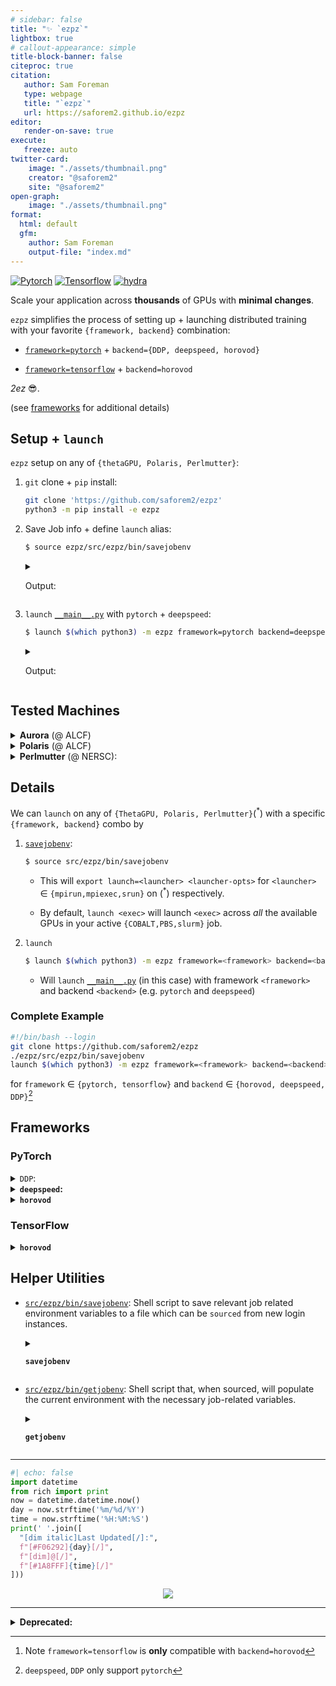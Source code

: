 ```yaml
---
# sidebar: false
title: "✨ `ezpz`"
lightbox: true
# callout-appearance: simple
title-block-banner: false
citeproc: true
citation:
   author: Sam Foreman
   type: webpage
   title: "`ezpz`"
   url: https://saforem2.github.io/ezpz
editor:
   render-on-save: true
execute:
   freeze: auto
twitter-card:
    image: "./assets/thumbnail.png"
    creator: "@saforem2"
    site: "@saforem2"
open-graph:
    image: "./assets/thumbnail.png"
format:
  html: default
  gfm:
    author: Sam Foreman
    output-file: "index.md"
---
```


[![Pytorch](https://img.shields.io/badge/PyTorch-ee4c2c?logo=pytorch&logoColor=white)](#pytorch) [![Tensorflow](https://img.shields.io/badge/TensorFlow-%23FF6F00.svg?&logo=TensorFlow&logoColor=white)](#tensorflow) [![hydra](https://img.shields.io/badge/Config-Hydra-89b8cd)](https://hydra.cc)

<!--
> [!NOTE]
> This library is **very much** still a WIP.  
> Any ideas / issues / suggestions for improving things would be greatly appreciated.
-->


::: {.callout-important title='[Important]{style="color: var(--ansi-red);"}' collapse="false" style="text-align: left!important; width:100%; border: 1px solid var(--my-blue)!important; border-color: var(--dim-text)!important; background-color: var(--bg-transparent); opacity:100%; border-left: 2px solid var(--ansi-red)!important; border-radius: 0pt!important;"}

Scale your application across **thousands** of GPUs with **minimal changes**.

`ezpz` simplifies the process of setting up +
launching distributed training
with your favorite `{framework, backend}` combination:

- [`framework=pytorch`](#pytorch) + `backend={DDP, deepspeed, horovod}`

- [`framework=tensorflow`](#tensorflow) + `backend=horovod`

_2ez_ 😎. <br>

(see [frameworks](#frameworks) for additional details)

:::

## Setup + `launch`

`ezpz` setup on any of `{thetaGPU, Polaris, Perlmutter}`:

1. `git` clone + `pip` install:

    ```bash
    git clone 'https://github.com/saforem2/ezpz'
    python3 -m pip install -e ezpz
    ```

1. Save Job info + define `launch` alias:

    ```bash
    $ source ezpz/src/ezpz/bin/savejobenv
    ```

    <details closed><summary>Output:</summary>

    ```bash
    ┌──────────────────────────────────────────────────────────────────
    │ [Hosts]:
    │     • x4415c6s5b0n0, x4415c6s6b0n0, x4415c6s7b0n0, x4415c7s0b0n0
    └──────────────────────────────────────────────────────────────────
    ┌──────────────────────────────────────────────────────────────────
    │ [DIST INFO]:
    │     • Loading job env from: /home/foremans/.pbsenv
    │     • HOSTFILE: /var/spool/pbs/aux/297306.aurora-pbs-0001.hostmgmt.cm.aurora.alcf.anl.gov
    │     • NHOSTS: 4
    │     • NGPU_PER_HOST: 12
    │     • NGPUS (NHOSTS x NGPU_PER_HOST): 48
    │     • DIST_LAUNCH: mpiexec --verbose --envall -n 48 -ppn 12 --hostfile /var/spool/pbs/aux/297306.aurora-pbs-0001.hostmgmt.cm.aurora.alcf.anl.gov
    │     • Defining alias: launch: aliased to mpiexec --verbose --envall -n 48 -ppn 12 --hostfile /var/spool/pbs/aux/297306.aurora-pbs-0001.hostmgmt.cm.aurora.alcf.anl.gov
    └──────────────────────────────────────────────────────────────────
    ```

    </details>

1. `launch` [`__main__.py`](./src/ezpz/__main__.py) with `pytorch` + `deepspeed`:

    ```bash
    $ launch $(which python3) -m ezpz framework=pytorch backend=deepspeed
    ```

    <details closed><summary>Output:</summary>

    ```bash
    $ launch python3 -m ezpz framework=pytorch backend=DDP
    [2023-12-19 13:33:24][INFO][dist.py:292] - Using device='xpu'
    [2023-12-19 13:33:24][INFO][dist.py:292] - Using device='xpu'
    [2023-12-19 13:33:24][INFO][dist.py:292] - Using device='xpu'
    [2023-12-19 13:33:24][INFO][dist.py:292] - Using device='xpu'
    [2023-12-19 13:33:24][INFO][dist.py:292] - Using device='xpu'
    [2023-12-19 13:33:24][INFO][dist.py:292] - Using device='xpu'
    [2023-12-19 13:33:24][INFO][dist.py:292] - Using device='xpu'
    [2023-12-19 13:33:24][INFO][dist.py:292] - Using device='xpu'
    [2023-12-19 13:33:24][INFO][dist.py:292] - Using device='xpu'
    [2023-12-19 13:33:24][INFO][dist.py:292] - Using device='xpu'
    [2023-12-19 13:33:24][INFO][dist.py:292] - Using device='xpu'
    [2023-12-19 13:33:24][INFO][dist.py:292] - Using device='xpu'
    [2023-12-19 13:33:24][INFO][dist.py:292] - Using device='xpu'
    [2023-12-19 13:33:24][INFO][dist.py:292] - Using device='xpu'
    [2023-12-19 13:33:25][INFO][dist.py:292] - Using device='xpu'
    [2023-12-19 13:33:25][INFO][dist.py:292] - Using device='xpu'
    [2023-12-19 13:33:25][INFO][dist.py:292] - Using device='xpu'
    [2023-12-19 13:33:25][INFO][dist.py:292] - Using device='xpu'
    [2023-12-19 13:33:25][INFO][dist.py:292] - Using device='xpu'
    [2023-12-19 13:33:25][INFO][dist.py:292] - Using device='xpu'
    [2023-12-19 13:33:25][INFO][dist.py:292] - Using device='xpu'
    [2023-12-19 13:33:25][INFO][dist.py:292] - Using device='xpu'
    [2023-12-19 13:33:25][INFO][dist.py:292] - Using device='xpu'
    [2023-12-19 13:33:25][INFO][dist.py:292] - Using device='xpu'
    [2023-12-19 13:33:25][INFO][dist.py:292] - Using device='xpu'
    [2023-12-19 13:33:25][INFO][dist.py:292] - Using device='xpu'
    [2023-12-19 13:33:25][INFO][dist.py:292] - Using device='xpu'
    [2023-12-19 13:33:25][INFO][dist.py:292] - Using device='xpu'
    [2023-12-19 13:33:25][INFO][dist.py:292] - Using device='xpu'
    [2023-12-19 13:33:25][INFO][dist.py:292] - Using device='xpu'
    [2023-12-19 13:33:25][INFO][dist.py:292] - Using device='xpu'
    [2023-12-19 13:33:25][INFO][dist.py:292] - Using device='xpu'
    [2023-12-19 13:33:25][INFO][dist.py:292] - Using device='xpu'
    [2023-12-19 13:33:26][INFO][dist.py:292] - Using device='xpu'
    [2023-12-19 13:33:26][INFO][dist.py:292] - Using device='xpu'
    [2023-12-19 13:33:26][INFO][dist.py:243] - Using DDP for distributed training
    [2023-12-19 13:33:26][WARNING][dist.py:104] - Using backend='ccl'
    [2023-12-19 13:33:26][WARNING][dist.py:104] - Using backend='ccl'
    [2023-12-19 13:33:26][WARNING][dist.py:104] - Using backend='ccl'
    [2023-12-19 13:33:26][WARNING][dist.py:104] - Using backend='ccl'
    [2023-12-19 13:33:26][WARNING][dist.py:104] - Using backend='ccl'
    [2023-12-19 13:33:26][WARNING][dist.py:104] - Using backend='ccl'
    [2023-12-19 13:33:26][WARNING][dist.py:104] - Using backend='ccl'
    [2023-12-19 13:33:26][WARNING][dist.py:104] - Using backend='ccl'
    [2023-12-19 13:33:26][WARNING][dist.py:104] - Using backend='ccl'
    [2023-12-19 13:33:26][WARNING][dist.py:104] - Using backend='ccl'
    [2023-12-19 13:33:26][WARNING][dist.py:104] - Using backend='ccl'
    [2023-12-19 13:33:26][WARNING][dist.py:104] - Using backend='ccl'
    [2023-12-19 13:33:26][WARNING][dist.py:104] - Using backend='ccl'
    [2023-12-19 13:33:26][WARNING][dist.py:104] - Using backend='ccl'
    [2023-12-19 13:33:26][WARNING][dist.py:104] - Using backend='ccl'
    [2023-12-19 13:33:26][WARNING][dist.py:104] - Using backend='ccl'
    [2023-12-19 13:33:26][WARNING][dist.py:104] - Using backend='ccl'
    [2023-12-19 13:33:26][WARNING][dist.py:104] - Using backend='ccl'
    [2023-12-19 13:33:26][WARNING][dist.py:104] - Using backend='ccl'
    [2023-12-19 13:33:26][WARNING][dist.py:104] - Using backend='ccl'
    [2023-12-19 13:33:26][WARNING][dist.py:104] - Using backend='ccl'
    [2023-12-19 13:33:26][WARNING][dist.py:104] - Using backend='ccl'
    [2023-12-19 13:33:26][WARNING][dist.py:104] - Using backend='ccl'
    [2023-12-19 13:33:26][WARNING][dist.py:104] - Using backend='ccl'
    [2023-12-19 13:33:27][INFO][dist.py:292] - Using device='xpu'
    [2023-12-19 13:33:27][WARNING][dist.py:104] - Using backend='ccl'
    [2023-12-19 13:33:27][WARNING][dist.py:104] - Using backend='ccl'
    [2023-12-19 13:33:27][WARNING][dist.py:104] - Using backend='ccl'
    [2023-12-19 13:33:27][WARNING][dist.py:104] - Using backend='ccl'
    [2023-12-19 13:33:27][WARNING][dist.py:104] - Using backend='ccl'
    [2023-12-19 13:33:27][WARNING][dist.py:104] - Using backend='ccl'
    [2023-12-19 13:33:27][WARNING][dist.py:104] - Using backend='ccl'
    [2023-12-19 13:33:27][WARNING][dist.py:104] - Using backend='ccl'
    [2023-12-19 13:33:27][WARNING][dist.py:104] - Using backend='ccl'
    [2023-12-19 13:33:27][WARNING][dist.py:104] - Using backend='ccl'
    [2023-12-19 13:33:27][WARNING][dist.py:104] - Using backend='ccl'
    [2023-12-19 13:33:27][WARNING][dist.py:104] - Using backend='ccl'
    [2023-12-19 13:33:28][INFO][dist.py:292] - Using device='xpu'
    [2023-12-19 13:33:28][INFO][dist.py:292] - Using device='xpu'
    [2023-12-19 13:33:29][INFO][dist.py:292] - Using device='xpu'
    [2023-12-19 13:33:29][INFO][dist.py:292] - Using device='xpu'
    [2023-12-19 13:33:29][INFO][dist.py:292] - Using device='xpu'
    [2023-12-19 13:33:30][INFO][dist.py:292] - Using device='xpu'
    [2023-12-19 13:33:30][INFO][dist.py:292] - Using device='xpu'
    [2023-12-19 13:33:30][INFO][dist.py:292] - Using device='xpu'
    [2023-12-19 13:33:30][INFO][dist.py:292] - Using device='xpu'
    [2023-12-19 13:33:30][INFO][dist.py:292] - Using device='xpu'
    [2023-12-19 13:33:30][INFO][dist.py:292] - Using device='xpu'
    [2023-12-19 13:33:34][INFO][dist.py:292] - Using device='xpu'
    [2023-12-19 13:33:35][WARNING][dist.py:104] - Using backend='ccl'
    [2023-12-19 13:33:35][WARNING][dist.py:104] - Using backend='ccl'
    [2023-12-19 13:33:35][WARNING][dist.py:104] - Using backend='ccl'
    [2023-12-19 13:33:35][WARNING][dist.py:104] - Using backend='ccl'
    [2023-12-19 13:33:35][WARNING][dist.py:104] - Using backend='ccl'
    [2023-12-19 13:33:35][WARNING][dist.py:104] - Using backend='ccl'
    [2023-12-19 13:33:35][WARNING][dist.py:104] - Using backend='ccl'
    [2023-12-19 13:33:35][WARNING][dist.py:104] - Using backend='ccl'
    [2023-12-19 13:33:35][WARNING][dist.py:104] - Using backend='ccl'
    [2023-12-19 13:33:35][WARNING][dist.py:104] - Using backend='ccl'
    [2023-12-19 13:33:35][WARNING][dist.py:104] - Using backend='ccl'
    [2023-12-19 13:33:35][WARNING][dist.py:104] - Using backend='ccl'
    [2023-12-19 13:33:35][INFO][dist.py:307] - RANK: 1 / 47
    [2023-12-19 13:33:35][INFO][dist.py:307] - RANK: 2 / 47
    [2023-12-19 13:33:35][INFO][dist.py:307] - RANK: 3 / 47
    [2023-12-19 13:33:35][INFO][dist.py:307] - RANK: 4 / 47
    [2023-12-19 13:33:35][INFO][dist.py:307] - RANK: 0 / 47
    [2023-12-19 13:33:35][INFO][dist.py:307] - RANK: 5 / 47
    [2023-12-19 13:33:35][INFO][__main__.py:49] - {
        "_target_": "ezpz.configs.TrainConfig",
        "framework": "pytorch",
        "backend": "DDP",
        "ds_config_path": null,
        "port": null,
        "seed": null,
        "use_wandb": true,
        "wandb_project_name": null,
        "precision": null,
        "ngpus": null
    }
    [2023-12-19 13:33:35][INFO][dist.py:307] - RANK: 9 / 47
    [2023-12-19 13:33:35][INFO][dist.py:307] - RANK: 10 / 47
    [2023-12-19 13:33:35][INFO][dist.py:307] - RANK: 11 / 47
    [2023-12-19 13:33:35][INFO][dist.py:307] - RANK: 7 / 47
    [2023-12-19 13:33:35][INFO][dist.py:307] - RANK: 8 / 47
    [2023-12-19 13:33:35][INFO][dist.py:307] - RANK: 6 / 47
    [2023-12-19 13:33:35][INFO][dist.py:307] - RANK: 12 / 47
    [2023-12-19 13:33:35][INFO][dist.py:307] - RANK: 13 / 47
    [2023-12-19 13:33:35][INFO][dist.py:307] - RANK: 14 / 47
    [2023-12-19 13:33:35][INFO][dist.py:307] - RANK: 15 / 47
    [2023-12-19 13:33:35][INFO][dist.py:307] - RANK: 18 / 47
    [2023-12-19 13:33:35][INFO][dist.py:307] - RANK: 19 / 47
    [2023-12-19 13:33:35][INFO][dist.py:307] - RANK: 20 / 47
    [2023-12-19 13:33:35][INFO][dist.py:307] - RANK: 21 / 47
    [2023-12-19 13:33:35][INFO][dist.py:307] - RANK: 22 / 47
    [2023-12-19 13:33:35][INFO][dist.py:307] - RANK: 23 / 47
    [2023-12-19 13:33:35][INFO][dist.py:307] - RANK: 24 / 47
    [2023-12-19 13:33:35][INFO][dist.py:307] - RANK: 25 / 47
    [2023-12-19 13:33:35][INFO][dist.py:307] - RANK: 26 / 47
    [2023-12-19 13:33:35][INFO][dist.py:307] - RANK: 27 / 47
    [2023-12-19 13:33:35][INFO][dist.py:307] - RANK: 30 / 47
    [2023-12-19 13:33:35][INFO][dist.py:307] - RANK: 16 / 47
    [2023-12-19 13:33:35][INFO][dist.py:307] - RANK: 17 / 47
    [2023-12-19 13:33:35][INFO][dist.py:307] - RANK: 28 / 47
    [2023-12-19 13:33:35][INFO][dist.py:307] - RANK: 32 / 47
    [2023-12-19 13:33:35][INFO][dist.py:307] - RANK: 33 / 47
    [2023-12-19 13:33:35][INFO][dist.py:307] - RANK: 36 / 47
    [2023-12-19 13:33:35][INFO][dist.py:307] - RANK: 37 / 47
    [2023-12-19 13:33:35][INFO][dist.py:307] - RANK: 38 / 47
    [2023-12-19 13:33:35][INFO][dist.py:307] - RANK: 39 / 47
    [2023-12-19 13:33:35][INFO][dist.py:307] - RANK: 43 / 47
    [2023-12-19 13:33:35][INFO][dist.py:307] - RANK: 46 / 47
    [2023-12-19 13:33:35][INFO][dist.py:307] - RANK: 29 / 47
    [2023-12-19 13:33:35][INFO][dist.py:307] - RANK: 47 / 47
    [2023-12-19 13:33:35][INFO][dist.py:307] - RANK: 31 / 47
    [2023-12-19 13:33:35][INFO][dist.py:307] - RANK: 34 / 47
    [2023-12-19 13:33:35][INFO][dist.py:307] - RANK: 35 / 47
    [2023-12-19 13:33:35][INFO][dist.py:307] - RANK: 42 / 47
    [2023-12-19 13:33:35][INFO][dist.py:307] - RANK: 41 / 47
    [2023-12-19 13:33:35][INFO][dist.py:307] - RANK: 44 / 47
    [2023-12-19 13:33:35][INFO][dist.py:307] - RANK: 45 / 47
    [2023-12-19 13:33:35][INFO][dist.py:307] - RANK: 40 / 47
    [2023-12-19 13:33:47][INFO][dist.py:415] - Setting up wandb from rank: 0
    [2023-12-19 13:33:47][INFO][dist.py:416] - Using: WB PROJECT: ezpz
    [2023-12-19 13:33:58][INFO][dist.py:448] - W&B RUN: [flowing-wood-8](https://wandb.ai/l2hmc-qcd/ezpz/runs/uya29gm5)
    [2023-12-19 13:33:58][INFO][dist.py:490] - Running on x4415c6s5b0n0.hostmgmt2415.cm.aurora.alcf.anl.gov
    [2023-12-19 13:33:58][INFO][dist.py:506] - Reading hosts from /var/spool/pbs/aux/297306.aurora-pbs-0001.hostmgmt.cm.aurora.alcf.anl.gov
    [2023-12-19 13:33:58][INFO][__main__.py:57] - Output dir: /lus/gecko/projects/Aurora_deployment/foremans/projects/saforem2/ezpz/src/ezpz/outputs/runs/pytorch/DDP/2023-12-19/13-33-17
    [2023-12-19 13:33:58][CRITICAL][dist.py:519] - 🚀 flowing-wood-8
    [2023-12-19 13:33:58][CRITICAL][dist.py:520] - 🔗 https://wandb.ai/l2hmc-qcd/ezpz/runs/uya29gm5
    [2023-12-19 13:33:58][CRITICAL][dist.py:521] - 📂/: /lus/gecko/projects/Aurora_deployment/foremans/projects/saforem2/ezpz/src/ezpz/outputs/runs/pytorch/DDP/2023-12-19/13-33-17/wandb/run-20231219_133354-uya29gm5/files
    [2023-12-19 13:33:58][INFO][dist.py:563] - Adding /lus/gecko/projects/Aurora_deployment/foremans/projects/saforem2/ezpz/src/ezpz/ezpz-pt-DDP-xpu.log to W&B artifact...
    [2023-12-19 13:33:58][INFO][dist.py:563] - Adding /lus/gecko/projects/Aurora_deployment/foremans/projects/saforem2/ezpz/src/ezpz/outputs/runs/pytorch/DDP/2023-12-19/13-33-17/__main__.log to W&B artifact...
    [2023-12-19 13:33:58][INFO][dist.py:563] - Adding /lus/gecko/projects/Aurora_deployment/foremans/projects/saforem2/ezpz/src/ezpz/outputs/runs/pytorch/DDP/2023-12-19/13-33-17/main_debug.log to W&B artifact...
    [2023-12-19 13:33:58][INFO][dist.py:563] - Adding /lus/gecko/projects/Aurora_deployment/foremans/projects/saforem2/ezpz/src/ezpz/outputs/runs/pytorch/DDP/2023-12-19/13-33-16/__main__.log to W&B artifact...
    ```
    </details>

</details>


## Tested Machines

<details closed><summary><b>Aurora</b> (@ ALCF)</summary>

<!--#### Aurora (@ ALCF)-->

```bash
# launch job
$ qsub -q EarlyAppAccess -A Aurora_Deployment -l walltime=2:00:00 -l select=4 -I

# load frameworks
$ module use -a /soft/modulefiles ; module --ignore_cache load frameworks
$ module load frameworks/.2023.12.15.001

# install `ezpz`
$ git clone https://github.com/saforem2/ezpz
$ cd ezpz
$ mkdir -p venvs/aurora/2023.12.15.001
$ python3 -m venv venvs/aurora/2023.12.15.001 --system-site-packages
$ source venvs/aurora/2023.12.15.001/bin/activate
$ python3 -m pip install -e .

# print job info and define `launch` alias
$ source ezpz/src/ezpz/bin/savejobenv
┌──────────────────────────────────────────────────────────────────
│ [Hosts]:
│     • x4415c6s5b0n0.hostmgmt2415.cm.aurora.alcf.anl.gov
x4415c6s6b0n0.hostmgmt2415.cm.aurora.alcf.anl.gov
x4415c6s7b0n0.hostmgmt2415.cm.aurora.alcf.anl.gov
x4415c7s0b0n0.hostmgmt2415.cm.aurora.alcf.anl.gov
└──────────────────────────────────────────────────────────────────
┌──────────────────────────────────────────────────────────────────
│ [DIST INFO]:
│     • Loading job env from: /home/foremans/.pbsenv
│     • HOSTFILE: /var/spool/pbs/aux/297306.aurora-pbs-0001.hostmgmt.cm.aurora.alcf.anl.gov
│     • NHOSTS: 4
│     • NGPU_PER_HOST: 12
│     • NGPUS (NHOSTS x NGPU_PER_HOST): 48
│     • DIST_LAUNCH: mpiexec --verbose --envall -n 48 -ppn 12 --hostfile /var/spool/pbs/aux/297306.aurora-pbs-0001.hostmgmt.cm.aurora.alcf.anl.gov
│     • Defining alias: launch: aliased to mpiexec --verbose --envall -n 48 -ppn 12 --hostfile /var/spool/pbs/aux/297306.aurora-pbs-0001.hostmgmt.cm.aurora.alcf.anl.gov
└──────────────────────────────────────────────────────────────────
```

</details>

<details closed><summary><b>Polaris</b> (@ ALCF)</summary>

```bash
# Most recent `conda` versions as of 10-17-2023
if [[ $(hostname) == x3* ]]; then
    export MACHINE="polaris"
    export CONDA_DATE="2023-10-04"
elif [[ $(hostname) == theta* ]]; then
    export MACHINE="thetaGPU"
    export CONDA_DATE="2023-01-11"
else
    echo "Unknown hostname $(hostname)"
fi
module load "conda/${CONDA_DATE}" ; conda activate base
# Clone saforem2/ezpz and navigate into it
git clone https://github.com/saforem2/ezpz
cd ezpz
# Make a new venv for this project,
# in the project root: ./venvs/$MACHINE/$CONDA_DATE
VENV_DIR="venvs/${MACHINE}/${CONDA_DATE}"
python3 -m venv "${VENV_DIR}" --system-site-packages
source "venvs/${MACHINE}/${CONDA_DATE}/bin/activate"
# install `ezpz` into this `venv`
python3 -m pip install -e .
# to launch simple training example
# (launches `src/ezpz/__main__.py`)
cd src/ezpz
./bin/train.sh framework=pytorch backend=DDP
```

</details>

<details closed><summary><b>Perlmutter</b> (@ NERSC):</summary>

```bash
# request slurm allocation with `salloc`
$ NODES=2 ; HRS=2 ; salloc --nodes $NODES --qos preempt --time $HRS:00:00 -C 'gpu&hbm80g' --gpus=$(( 4 * NODES )) -A <proj>_g
# load `pytorch/2.0.1` module
$ module load libfabric cudatoolkit pytorch/2.0.1
# Clone saforem2/ezpz and navigate into it
$ git clone https://github.com/saforem2/ezpz
$ cd ezpz
# update pip and install `ezpz`
$ python3 -m pip install --upgrade pip setuptools wheel
$ python3 -m pip install -e .
$ cd src/ezpz
$ ./bin/train.sh framework=pytorch backend=DDP
```

where `framework` $\in$ `{pytorch, tensorflow}`, and `backend` $\in$ `{DDP, deepspeed,
horovod}`[^tf-hvd]  


</details>

[^tf-hvd]: Note `framework=tensorflow` is **only** compatible with `backend=horovod`

## Details


We can `launch` on any of `{ThetaGPU, Polaris, Perlmutter}`$\left(^{\ast}\right)$ 
with a specific `{framework, backend}` combo by

1. [`savejobenv`](./src/ezpz/bin/savejobenv):

    ```bash
    $ source src/ezpz/bin/savejobenv
    ```

    - This will `export launch=<launcher> <launcher-opts>`
      for `<launcher>` $\in$ `{mpirun,mpiexec,srun}`
      on $(^{\ast})$ respectively.

    - By default, `launch <exec>` will launch `<exec>` across
      _all_ the available GPUs in your active `{COBALT,PBS,slurm}` job.

2. `launch`

    ```bash
    $ launch $(which python3) -m ezpz framework=<framework> backend=<backend>
    ```

    - Will `launch` [`__main__.py`](./src/ezpz/__main__.py) (in this case) with framework
    `<framework>` and backend `<backend>` (e.g. `pytorch` and `deepspeed`)


### Complete Example

```bash
#!/bin/bash --login
git clone https://github.com/saforem2/ezpz
./ezpz/src/ezpz/bin/savejobenv
launch $(which python3) -m ezpz framework=<framework> backend=<backend>
```

for `framework` $\in$ `{pytorch, tensorflow}` and `backend` $\in$ `{horovod, deepspeed, DDP}`[^1]

[^1]: `deepspeed`, `DDP` only support `pytorch`


## Frameworks

<!-- <details closed><summary>PyTorch</summary> -->

### PyTorch

<details closed><summary><code>DDP</code>:</summary>

```bash
launch framework=pytorch backend=DDP
```

<details closed><summary><b>Output:</b></summary>

```bash
Connected to tcp://x3005c0s31b1n0.hsn.cm.polaris.alcf.anl.gov:7919
Found executable /soft/datascience/conda/2023-10-04/mconda3/bin/python3
Launching application c079ffa9-4732-45ba-995b-e5685330311b
[10/05/23 16:56:26][INFO][dist.py:362] - Using DDP for distributed training
[10/05/23 16:56:27][INFO][dist.py:413] - RANK: 0 / 7
[10/05/23 16:56:27][INFO][dist.py:413] - RANK: 2 / 7
[10/05/23 16:56:27][INFO][dist.py:413] - RANK: 4 / 7
[10/05/23 16:56:27][INFO][dist.py:413] - RANK: 3 / 7
[10/05/23 16:56:27][INFO][dist.py:413] - RANK: 1 / 7
[10/05/23 16:56:27][INFO][dist.py:413] - RANK: 6 / 7
[10/05/23 16:56:27][INFO][dist.py:413] - RANK: 5 / 7
[10/05/23 16:56:27][INFO][dist.py:413] - RANK: 7 / 7
```

</details>

</details>

<details closed><summary><b><code>deepspeed</code>:</b></summary>

```bash
launch framework=pytorch backend=deepspeed
```

<details closed><summary><b>Output:</b></summary>

```bash
Connected to tcp://x3005c0s31b1n0.hsn.cm.polaris.alcf.anl.gov:7919
Found executable /soft/datascience/conda/2023-10-04/mconda3/bin/python3
Launching application c1c5bcd5-c300-4927-82e4-236d4643e31d
[10/05/23 16:56:34][INFO][dist.py:362] - Using deepspeed for distributed training
[2023-10-05 16:56:34,949] [INFO] [real_accelerator.py:158:get_accelerator] Setting ds_accelerator to cuda (auto detect)
[2023-10-05 16:56:34,949] [INFO] [real_accelerator.py:158:get_accelerator] Setting ds_accelerator to cuda (auto detect)
[2023-10-05 16:56:34,949] [INFO] [real_accelerator.py:158:get_accelerator] Setting ds_accelerator to cuda (auto detect)
[2023-10-05 16:56:34,949] [INFO] [real_accelerator.py:158:get_accelerator] Setting ds_accelerator to cuda (auto detect)
[2023-10-05 16:56:34,953] [INFO] [real_accelerator.py:158:get_accelerator] Setting ds_accelerator to cuda (auto detect)
[2023-10-05 16:56:34,953] [INFO] [real_accelerator.py:158:get_accelerator] Setting ds_accelerator to cuda (auto detect)
[2023-10-05 16:56:34,953] [INFO] [real_accelerator.py:158:get_accelerator] Setting ds_accelerator to cuda (auto detect)
[2023-10-05 16:56:34,953] [INFO] [real_accelerator.py:158:get_accelerator] Setting ds_accelerator to cuda (auto detect)
[2023-10-05 16:56:40,160] [INFO] [comm.py:637:init_distributed] cdb=None
[2023-10-05 16:56:40,160] [INFO] [comm.py:637:init_distributed] cdb=None
[2023-10-05 16:56:40,160] [INFO] [comm.py:652:init_distributed] Not using the DeepSpeed or dist launchers, attempting to detect MPI environment...
[2023-10-05 16:56:40,160] [INFO] [comm.py:637:init_distributed] cdb=None
[2023-10-05 16:56:40,160] [INFO] [comm.py:652:init_distributed] Not using the DeepSpeed or dist launchers, attempting to detect MPI environment...
[2023-10-05 16:56:40,160] [INFO] [comm.py:652:init_distributed] Not using the DeepSpeed or dist launchers, attempting to detect MPI environment...
[2023-10-05 16:56:40,160] [INFO] [comm.py:637:init_distributed] cdb=None
[2023-10-05 16:56:40,160] [INFO] [comm.py:652:init_distributed] Not using the DeepSpeed or dist launchers, attempting to detect MPI environment...
[2023-10-05 16:56:40,767] [INFO] [comm.py:637:init_distributed] cdb=None
[2023-10-05 16:56:40,767] [INFO] [comm.py:637:init_distributed] cdb=None
[2023-10-05 16:56:40,767] [INFO] [comm.py:652:init_distributed] Not using the DeepSpeed or dist launchers, attempting to detect MPI environment...
[2023-10-05 16:56:40,767] [INFO] [comm.py:652:init_distributed] Not using the DeepSpeed or dist launchers, attempting to detect MPI environment...
[2023-10-05 16:56:40,767] [INFO] [comm.py:637:init_distributed] cdb=None
[2023-10-05 16:56:40,767] [INFO] [comm.py:652:init_distributed] Not using the DeepSpeed or dist launchers, attempting to detect MPI environment...
[2023-10-05 16:56:40,767] [INFO] [comm.py:637:init_distributed] cdb=None
[2023-10-05 16:56:40,767] [INFO] [comm.py:652:init_distributed] Not using the DeepSpeed or dist launchers, attempting to detect MPI environment...
[2023-10-05 16:56:41,621] [INFO] [comm.py:702:mpi_discovery] Discovered MPI settings of world_rank=4, local_rank=0, world_size=8, master_addr=10.140.57.89, master_port=29500
[2023-10-05 16:56:41,621] [INFO] [comm.py:702:mpi_discovery] Discovered MPI settings of world_rank=5, local_rank=1, world_size=8, master_addr=10.140.57.89, master_port=29500
[2023-10-05 16:56:41,621] [INFO] [comm.py:702:mpi_discovery] Discovered MPI settings of world_rank=0, local_rank=0, world_size=8, master_addr=10.140.57.89, master_port=29500
[2023-10-05 16:56:41,621] [INFO] [comm.py:702:mpi_discovery] Discovered MPI settings of world_rank=6, local_rank=2, world_size=8, master_addr=10.140.57.89, master_port=29500
[2023-10-05 16:56:41,621] [INFO] [comm.py:702:mpi_discovery] Discovered MPI settings of world_rank=1, local_rank=1, world_size=8, master_addr=10.140.57.89, master_port=29500
[2023-10-05 16:56:41,621] [INFO] [comm.py:702:mpi_discovery] Discovered MPI settings of world_rank=7, local_rank=3, world_size=8, master_addr=10.140.57.89, master_port=29500
[2023-10-05 16:56:41,621] [INFO] [comm.py:702:mpi_discovery] Discovered MPI settings of world_rank=2, local_rank=2, world_size=8, master_addr=10.140.57.89, master_port=29500
[2023-10-05 16:56:41,621] [INFO] [comm.py:702:mpi_discovery] Discovered MPI settings of world_rank=3, local_rank=3, world_size=8, master_addr=10.140.57.89, master_port=29500
[2023-10-05 16:56:41,621] [INFO] [comm.py:668:init_distributed] Initializing TorchBackend in DeepSpeed with backend nccl
[10/05/23 16:56:41][INFO][dist.py:413] - RANK: 0 / 7
[10/05/23 16:56:41][INFO][dist.py:413] - RANK: 2 / 7
[10/05/23 16:56:41][INFO][dist.py:413] - RANK: 1 / 7
[10/05/23 16:56:41][INFO][dist.py:413] - RANK: 7 / 7
[10/05/23 16:56:41][INFO][dist.py:413] - RANK: 4 / 7
[10/05/23 16:56:41][INFO][dist.py:413] - RANK: 5 / 7
[10/05/23 16:56:41][INFO][dist.py:413] - RANK: 6 / 7
[10/05/23 16:56:41][INFO][dist.py:413] - RANK: 3 / 7
```

</details>

</details>

<details closed><summary><b><code>horovod</code></b></summary>

```bash
launch framework=pytorch backend=horovod
```

<details closed><summary><b>Output:</b></summary>

```bash
Connected to tcp://x3005c0s31b1n0.hsn.cm.polaris.alcf.anl.gov:7919
Found executable /soft/datascience/conda/2023-10-04/mconda3/bin/python3
Launching application c079ffa9-4732-45ba-995b-e5685330311b
[10/05/23 16:56:26][INFO][dist.py:362] - Using DDP for distributed training
[10/05/23 16:56:27][INFO][dist.py:413] - RANK: 0 / 7
[10/05/23 16:56:27][INFO][dist.py:413] - RANK: 2 / 7
[10/05/23 16:56:27][INFO][dist.py:413] - RANK: 4 / 7
[10/05/23 16:56:27][INFO][dist.py:413] - RANK: 3 / 7
[10/05/23 16:56:27][INFO][dist.py:413] - RANK: 1 / 7
[10/05/23 16:56:27][INFO][dist.py:413] - RANK: 6 / 7
[10/05/23 16:56:27][INFO][dist.py:413] - RANK: 5 / 7
[10/05/23 16:56:27][INFO][dist.py:413] - RANK: 7 / 7
```

</details>

</details>

</details>

### TensorFlow

<details closed><summary><b><code>horovod</b></code></summary>

```bash
launch framework=tensorflow backend=horovod
```

<details closed><summary><b>Output:</b></summary>

```bash
Connected to tcp://x3005c0s31b1n0.hsn.cm.polaris.alcf.anl.gov:7919
Found executable /soft/datascience/conda/2023-10-04/mconda3/bin/python3
Launching application 2b7b89f3-5f40-42de-aa12-a15876baee09
2023-10-05 16:56:49.870938: I tensorflow/core/platform/cpu_feature_guard.cc:182] This TensorFlow binary is optimized to use available CPU instructions in performance-critical operations.
To enable the following instructions: SSE3 SSE4.1 SSE4.2 AVX AVX2 FMA, in other operations, rebuild TensorFlow with the appropriate compiler flags.
2023-10-05 16:56:49.870938: I tensorflow/core/platform/cpu_feature_guard.cc:182] This TensorFlow binary is optimized to use available CPU instructions in performance-critical operations.
To enable the following instructions: SSE3 SSE4.1 SSE4.2 AVX AVX2 FMA, in other operations, rebuild TensorFlow with the appropriate compiler flags.
2023-10-05 16:56:49.870938: I tensorflow/core/platform/cpu_feature_guard.cc:182] This TensorFlow binary is optimized to use available CPU instructions in performance-critical operations.
To enable the following instructions: SSE3 SSE4.1 SSE4.2 AVX AVX2 FMA, in other operations, rebuild TensorFlow with the appropriate compiler flags.
2023-10-05 16:56:49.870940: I tensorflow/core/platform/cpu_feature_guard.cc:182] This TensorFlow binary is optimized to use available CPU instructions in performance-critical operations.
To enable the following instructions: SSE3 SSE4.1 SSE4.2 AVX AVX2 FMA, in other operations, rebuild TensorFlow with the appropriate compiler flags.
2023-10-05 16:56:50.038355: I tensorflow/core/platform/cpu_feature_guard.cc:182] This TensorFlow binary is optimized to use available CPU instructions in performance-critical operations.
To enable the following instructions: SSE3 SSE4.1 SSE4.2 AVX AVX2 FMA, in other operations, rebuild TensorFlow with the appropriate compiler flags.
2023-10-05 16:56:50.038355: I tensorflow/core/platform/cpu_feature_guard.cc:182] This TensorFlow binary is optimized to use available CPU instructions in performance-critical operations.
To enable the following instructions: SSE3 SSE4.1 SSE4.2 AVX AVX2 FMA, in other operations, rebuild TensorFlow with the appropriate compiler flags.
2023-10-05 16:56:50.038353: I tensorflow/core/platform/cpu_feature_guard.cc:182] This TensorFlow binary is optimized to use available CPU instructions in performance-critical operations.
To enable the following instructions: SSE3 SSE4.1 SSE4.2 AVX AVX2 FMA, in other operations, rebuild TensorFlow with the appropriate compiler flags.
2023-10-05 16:56:50.038359: I tensorflow/core/platform/cpu_feature_guard.cc:182] This TensorFlow binary is optimized to use available CPU instructions in performance-critical operations.
To enable the following instructions: SSE3 SSE4.1 SSE4.2 AVX AVX2 FMA, in other operations, rebuild TensorFlow with the appropriate compiler flags.
2023-10-05 16:57:00.277129: I tensorflow/core/common_runtime/gpu/gpu_device.cc:1639] Created device /job:localhost/replica:0/task:0/device:GPU:0 with 38341 MB memory:  -> device: 0, name: NVIDIA A100-SXM4-40GB, pci bus id: 0000:07:00.0,compute capability: 8.0
[10/05/23 16:57:00][INFO][dist.py:203] - RANK: 4 / 7
2023-10-05 16:57:00.303774: I tensorflow/core/common_runtime/gpu/gpu_device.cc:1639] Created device /job:localhost/replica:0/task:0/device:GPU:0 with 38341 MB memory:  -> device: 0, name: NVIDIA A100-SXM4-40GB, pci bus id: 0000:07:00.0,compute capability: 8.0
[10/05/23 16:57:00][INFO][dist.py:203] - RANK: 0 / 7
2023-10-05 16:57:00.430211: I tensorflow/core/common_runtime/gpu/gpu_device.cc:1639] Created device /job:localhost/replica:0/task:0/device:GPU:0 with 38341 MB memory:  -> device: 1, name: NVIDIA A100-SXM4-40GB, pci bus id: 0000:46:00.0,compute capability: 8.0
[10/05/23 16:57:00][INFO][dist.py:203] - RANK: 5 / 7
2023-10-05 16:57:00.445891: I tensorflow/core/common_runtime/gpu/gpu_device.cc:1639] Created device /job:localhost/replica:0/task:0/device:GPU:0 with 38341 MB memory:  -> device: 1, name: NVIDIA A100-SXM4-40GB, pci bus id: 0000:46:00.0,compute capability: 8.0
2023-10-05 16:57:00.447921: I tensorflow/core/common_runtime/gpu/gpu_device.cc:1639] Created device /job:localhost/replica:0/task:0/device:GPU:0 with 38341 MB memory:  -> device: 2, name: NVIDIA A100-SXM4-40GB, pci bus id: 0000:85:00.0,compute capability: 8.0
[10/05/23 16:57:00][INFO][dist.py:203] - RANK: 1 / 7
[10/05/23 16:57:00][INFO][dist.py:203] - RANK: 2 / 7
2023-10-05 16:57:00.452035: I tensorflow/core/common_runtime/gpu/gpu_device.cc:1639] Created device /job:localhost/replica:0/task:0/device:GPU:0 with 38341 MB memory:  -> device: 2, name: NVIDIA A100-SXM4-40GB, pci bus id: 0000:85:00.0,compute capability: 8.0
[10/05/23 16:57:00][INFO][dist.py:203] - RANK: 6 / 7
2023-10-05 16:57:00.458780: I tensorflow/core/common_runtime/gpu/gpu_device.cc:1639] Created device /job:localhost/replica:0/task:0/device:GPU:0 with 38341 MB memory:  -> device: 3, name: NVIDIA A100-SXM4-40GB, pci bus id: 0000:c7:00.0,compute capability: 8.0
[10/05/23 16:57:00][INFO][dist.py:203] - RANK: 7 / 7
2023-10-05 16:57:00.472986: I tensorflow/core/common_runtime/gpu/gpu_device.cc:1639] Created device /job:localhost/replica:0/task:0/device:GPU:0 with 38341 MB memory:  -> device: 3, name: NVIDIA A100-SXM4-40GB, pci bus id: 0000:c7:00.0,compute capability: 8.0
[10/05/23 16:57:00][INFO][dist.py:203] - RANK: 3 / 7
```

</details>

</details>

## Helper Utilities

- [`src/ezpz/bin/savejobenv`](./src/ezpz/bin/savejobenv): Shell script to save
  relevant job related environment variables to a file which can be `sourced`
  from new login instances.

    <details closed><summary><b><code>savejobenv</code></b></summary>

    Launch a job, clone (or navigate into) `ezpz`, and `source` [`src/ezpz/bin/savejobenv`](./src/ezpz/bin/savejobenv):

    ```bash
    (thetalogin4) $ qsub-gpu -A datascience -n 2 -q full-node --attrs="filesystems=home,grand,eagle,theta-fs0:ssds=required" -t 06:00 -I
    Job routed to queue "full-node".
    Wait for job 10155652 to start...
    Opening interactive session to thetagpu04
    [...]
    ```

    ```bash
    (thetagpu04) $ git clone https://github.com/saforem2/ezpz
    (thetagpu04) $ source ezpz/src/ezpz/bin/savejobenv
    ┌───────────────────────────────────────────────────────────────────
    │ Writing COBALT vars to /home/foremans/.cobaltenv
    │ HOSTFILE: /var/tmp/cobalt.10155652
    │ NHOSTS: 2
    │ 8 GPUs per host
    │ 16 GPUs total
    └───────────────────────────────────────────────────────────────────
    ┌───────────────────────────────────────────────────────────────────
    │ [DIST INFO]:
    │   • Writing Job info to /home/foremans/.cobaltenv
    │     • HOSTFILE: /var/tmp/cobalt.10155652
    │     • NHOSTS: 2
    │     • NGPU_PER_HOST: 8
    │     • NGPUS = (NHOSTS * NGPU_PER_HOST) = 16
    │ [Hosts]:
    │       • thetagpu04 thetagpu19
    │ [Launch]:
    │     • Use: 'launch' (=mpirun -n  -N  --hostfile /var/tmp/cobalt.10155652 -x PATH -x LD_LIBRARY_PATH)
    │       to launch job
    └───────────────────────────────────────────────────────────────────
    ┌────────────────────────────────────────────────────────────────────────────────
    │ YOU ARE HERE: /home/foremans
    │ Run 'source ./bin/getjobenv' in a NEW SHELL to automatically set env vars
    └────────────────────────────────────────────────────────────────────────────────
    ```

    </details>

- [`src/ezpz/bin/getjobenv`](./src/ezpz/bin/getjobenv): Shell script that, when
  sourced, will populate the current environment with the necessary job-related
  variables.

    <details closed><summary><b><code>getjobenv</code></b></summary>

    Now, in a **NEW SHELL**

    ```bash
    (localhost)   $ ssh <user>@theta
    ```

    ```bash
    (thetalogin4) $ ssh thetagpu19
    ```

    ```bash
    (thetagpu19)  $ module load conda/2023-01-11; conda activate base
    (thetagpu19)  $ cd ezpz
    (thetagpu19)  $ source ./src/ezpz/bin/getjobenv
    ┌──────────────────────────────────────────────────────────────────
    │ [Hosts]: 
    │     • thetagpu04, thetagpu19
    └──────────────────────────────────────────────────────────────────
    ┌──────────────────────────────────────────────────────────────────
    │ [DIST INFO]: 
    │     • Loading job env from: /home/foremans/.cobaltenv
    │     • HOSTFILE: /var/tmp/cobalt.10155652
    │     • NHOSTS: 2
    │     • NGPU_PER_HOST: 8
    │     • NGPUS (NHOSTS x NGPU_PER_HOST): 16
    │     • DIST_LAUNCH: mpirun -n 16 -N 8 --hostfile /var/tmp/cobalt.10155652 -x PATH -x LD_LIBRARY_PATH
    │     • Defining alias: launch: aliased to mpirun -n 16 -N 8 --hostfile /var/tmp/cobalt.10155652 -x PATH -x LD_LIBRARY_PATH
    └──────────────────────────────────────────────────────────────────
    (thetagpu19) $ mkdir -p venvs/thetaGPU/2023-01-11
    (thetagpu19) $ python3 -m venv venvs/thetaGPU/2023-01-11 --system-site-packages
    (thetagpu19) $ source venvs/thetaGPU/2023-01-11/bin/activate
    (thetagpu19) $ python3 -m pip install -e . --require-virtualenv
    (thetagpu19) $ launch python3 -m ezpz framework=pytorch backend=DDP
    [2023-10-26 12:21:26,716][ezpz.dist][INFO] - Using DDP for distributed training
    [2023-10-26 12:21:26,787][torch.distributed.distributed_c10d][INFO] - Added key: store_based_barrier_key:1 to store for rank: 13
    [2023-10-26 12:21:26,787][torch.distributed.distributed_c10d][INFO] - Added key: store_based_barrier_key:1 to store for rank: 14
    [2023-10-26 12:21:26,787][torch.distributed.distributed_c10d][INFO] - Added key: store_based_barrier_key:1 to store for rank: 8
    [2023-10-26 12:21:26,787][torch.distributed.distributed_c10d][INFO] - Added key: store_based_barrier_key:1 to store for rank: 12
    [2023-10-26 12:21:26,787][torch.distributed.distributed_c10d][INFO] - Added key: store_based_barrier_key:1 to store for rank: 6
    [2023-10-26 12:21:26,788][torch.distributed.distributed_c10d][INFO] - Added key: store_based_barrier_key:1 to store for rank: 9
    [2023-10-26 12:21:26,787][torch.distributed.distributed_c10d][INFO] - Added key: store_based_barrier_key:1 to store for rank: 10
    [2023-10-26 12:21:26,788][torch.distributed.distributed_c10d][INFO] - Added key: store_based_barrier_key:1 to store for rank: 15
    [2023-10-26 12:21:26,788][torch.distributed.distributed_c10d][INFO] - Added key: store_based_barrier_key:1 to store for rank: 11
    [2023-10-26 12:21:26,789][torch.distributed.distributed_c10d][INFO] - Added key: store_based_barrier_key:1 to store for rank: 7
    [2023-10-26 12:21:26,789][torch.distributed.distributed_c10d][INFO] - Added key: store_based_barrier_key:1 to store for rank: 3
    [2023-10-26 12:21:26,789][torch.distributed.distributed_c10d][INFO] - Added key: store_based_barrier_key:1 to store for rank: 1
    [2023-10-26 12:21:26,789][torch.distributed.distributed_c10d][INFO] - Added key: store_based_barrier_key:1 to store for rank: 4
    [2023-10-26 12:21:26,789][torch.distributed.distributed_c10d][INFO] - Added key: store_based_barrier_key:1 to store for rank: 5
    [2023-10-26 12:21:26,789][torch.distributed.distributed_c10d][INFO] - Added key: store_based_barrier_key:1 to store for rank: 2
    [2023-10-26 12:21:26,798][torch.distributed.distributed_c10d][INFO] - Added key: store_based_barrier_key:1 to store for rank: 0
    [2023-10-26 12:21:26,811][torch.distributed.distributed_c10d][INFO] - Rank 14: Completed store-based barrier for key:store_based_barrier_key:1 with 16 nodes.
    [2023-10-26 12:21:26,812][torch.distributed.distributed_c10d][INFO] - Rank 6: Completed store-based barrier for key:store_based_barrier_key:1 with 16 nodes.
    [2023-10-26 12:21:26,814][torch.distributed.distributed_c10d][INFO] - Rank 13: Completed store-based barrier for key:store_based_barrier_key:1 with 16 nodes.
    [2023-10-26 12:21:26,815][torch.distributed.distributed_c10d][INFO] - Rank 7: Completed store-based barrier for key:store_based_barrier_key:1 with 16 nodes.
    [2023-10-26 12:21:26,816][torch.distributed.distributed_c10d][INFO] - Rank 8: Completed store-based barrier for key:store_based_barrier_key:1 with 16 nodes.
    [2023-10-26 12:21:26,817][torch.distributed.distributed_c10d][INFO] - Rank 3: Completed store-based barrier for key:store_based_barrier_key:1 with 16 nodes.
    [2023-10-26 12:21:26,819][torch.distributed.distributed_c10d][INFO] - Rank 12: Completed store-based barrier for key:store_based_barrier_key:1 with 16 nodes.
    [2023-10-26 12:21:26,820][torch.distributed.distributed_c10d][INFO] - Rank 1: Completed store-based barrier for key:store_based_barrier_key:1 with 16 nodes.
    [2023-10-26 12:21:26,821][torch.distributed.distributed_c10d][INFO] - Rank 10: Completed store-based barrier for key:store_based_barrier_key:1 with 16 nodes.
    [2023-10-26 12:21:26,823][torch.distributed.distributed_c10d][INFO] - Rank 4: Completed store-based barrier for key:store_based_barrier_key:1 with 16 nodes.
    [2023-10-26 12:21:26,825][torch.distributed.distributed_c10d][INFO] - Rank 9: Completed store-based barrier for key:store_based_barrier_key:1 with 16 nodes.
    [2023-10-26 12:21:26,825][torch.distributed.distributed_c10d][INFO] - Rank 5: Completed store-based barrier for key:store_based_barrier_key:1 with 16 nodes.
    [2023-10-26 12:21:26,827][torch.distributed.distributed_c10d][INFO] - Rank 15: Completed store-based barrier for key:store_based_barrier_key:1 with 16 nodes.
    [2023-10-26 12:21:26,828][torch.distributed.distributed_c10d][INFO] - Rank 2: Completed store-based barrier for key:store_based_barrier_key:1 with 16 nodes.
    [2023-10-26 12:21:26,830][torch.distributed.distributed_c10d][INFO] - Rank 11: Completed store-based barrier for key:store_based_barrier_key:1 with 16 nodes.
    [2023-10-26 12:21:26,831][torch.distributed.distributed_c10d][INFO] - Rank 0: Completed store-based barrier for key:store_based_barrier_key:1 with 16 nodes.
    [2023-10-26 12:21:27,035][ezpz.dist][INFO] - RANK: 0 / 15
    {
      "framework": "pytorch",
      "backend": "DDP",
      "use_wandb": false,
      "seed": null,
      "port": null,
      "ds_config_path": null,
      "wandb_project_name": null,
      "precision": null,
      "ngpus": null
    }
    [2023-10-26 12:21:27,038][__main__][INFO] - Output dir: /lus/grand/projects/datascience/foremans/locations/thetaGPU/projects/saforem2/ezpz/outputs/runs/pytorch/DDP/2023-10-26/12-21-25
    [2023-10-26 12:21:27,097][ezpz.dist][INFO] - RANK: 8 / 15
    [2023-10-26 12:21:27,103][ezpz.dist][INFO] - RANK: 6 / 15
    [2023-10-26 12:21:27,104][ezpz.dist][INFO] - RANK: 14 / 15
    [2023-10-26 12:21:27,111][ezpz.dist][INFO] - RANK: 13 / 15
    [2023-10-26 12:21:27,116][ezpz.dist][INFO] - RANK: 1 / 15
    [2023-10-26 12:21:27,126][ezpz.dist][INFO] - RANK: 7 / 15
    [2023-10-26 12:21:27,135][ezpz.dist][INFO] - RANK: 10 / 15
    [2023-10-26 12:21:27,139][ezpz.dist][INFO] - RANK: 12 / 15
    [2023-10-26 12:21:27,141][ezpz.dist][INFO] - RANK: 9 / 15
    [2023-10-26 12:21:27,141][ezpz.dist][INFO] - RANK: 15 / 15
    [2023-10-26 12:21:27,141][ezpz.dist][INFO] - RANK: 11 / 15
    [2023-10-26 12:21:27,141][ezpz.dist][INFO] - RANK: 5 / 15
    [2023-10-26 12:21:27,144][ezpz.dist][INFO] - RANK: 2 / 15
    [2023-10-26 12:21:27,145][ezpz.dist][INFO] - RANK: 4 / 15
    [2023-10-26 12:21:27,145][ezpz.dist][INFO] - RANK: 3 / 15
    16.56s user 30.05s system 706% cpu 6.595s total
    ```

    while this example looked at ThetaGPU, the exact same process will work on any
    of `{ThetaGPU, Polaris, Perlmutter}`.

    </details>

---

::: {.callout-tip icon=false title='[❤️‍🩹 Status]{style="color: var(--ansi-red);"}' collapse="false" style="text-align: left!important; width:100%; border: none!important; border-color: var(--dim-text)!important; background-color: var(--bg-transparent); opacity:100%; border-left: 2px solid var(--ansi-red)!important; border-radius: 0pt!important;"}
```python
#| echo: false
import datetime
from rich import print
now = datetime.datetime.now()
day = now.strftime('%m/%d/%Y')
time = now.strftime('%H:%M:%S')
print(' '.join([
  "[dim italic]Last Updated[/]:",
  f"[#F06292]{day}[/]",
  f"[dim]@[/]",
  f"[#1A8FFF]{time}[/]"
]))
```

<!-- [[![](https://hits.seeyoufarm.com/api/count/incr/badge.svg?url=https%3A%2F%2Fsaforem2.github.io&count_bg=%2300CCFF&title_bg=%23303030&icon=&icon_color=%23E7E7E7&title=hits&edge_flat=false)](https://hits.seeyoufarm.com)]{style="text-align:center;"} -->


<p align="center">
<a href="https://hits.seeyoufarm.com"><img align="center" src="https://hits.seeyoufarm.com/api/count/incr/badge.svg?url=https%3A%2F%2Fsaforem2.github.io%2Fezpz&count_bg=%2300CCFF&title_bg=%23303030&icon=&icon_color=%23E7E7E7&title=hits&edge_flat=false"/></a>
</p>

:::

---

<details closed><summary><b>Deprecated:</b></summary>

- Install:
  ```bash
  git clone https://github.com/saforem2/ezpz
  python3 -m pip install -e ezpz
  ```

- Determine available resources:
  ```bash
  [ "$(hostname)==theta*" ] && HOSTFILE="${COBALT_NODEFILE}"  # ThetaGPU @ ALCF
  [ "$(hostname)==x3*" ] && HOSTFILE="${PBS_NODEFILE}"        # Polaris @ ALCF
  [ "$(hostname)==nid*" ] && HOSTFILE="${SLURM_NODELIST}"     # Perlmutter @ NERSC
  NHOSTS=$(wc -l < "${HOSTFILE}")
  NGPU_PER_HOST=$(nvidia-smi -L | wc -l)
  NGPUS="$((${NHOSTS}*${NGPU_PER_HOST}))";
  echo $NHOSTS $NGPU_PER_HOST $NGPUS
  2 4 8
  ```'

- Example `python` script:

  ```python
  """
  ezpz/test.py
  """
  from ezpz import setup_torch, setup_tensorflow


  def test(
      framework: str = 'pytorch',
      backend: str = 'deepspeed',
      port: str = '5432'
  ):
  if framework == 'pytorch':
      _ = setup_torch(
          backend=backend,
          port=port,
      )
  elif framework == 'tensorflow':
      _ = setup_tensorflow()
  else:
      raise ValueError

  if __name__ == '__main__':
      import sys
      try:
          framework = sys.argv[1]
      except IndexError:
              framework = 'pytorch'
      try:
          backend = sys.argv[2]
      except IndexError:
          backend = 'deepspeed'
      try:
          port = sys.argv[3]
      except IndexError:
          port = '5432'
      test(framework=framework, backend=backend, port=port)
  ```

</details>
